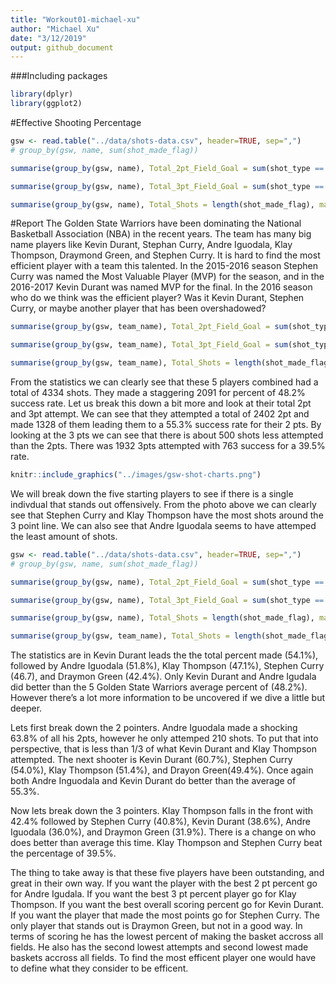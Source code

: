 ```yaml
---
title: "Workout01-michael-xu"
author: "Michael Xu"
date: "3/12/2019"
output: github_document
---
```

###Including packages
```r
library(dplyr)
library(ggplot2)
```

#Effective Shooting Percentage
```r
gsw <- read.table("../data/shots-data.csv", header=TRUE, sep=",")
# group_by(gsw, name, sum(shot_made_flag))

summarise(group_by(gsw, name), Total_2pt_Field_Goal = sum(shot_type == "2PT Field Goal"), made = sum(shot_made_flag[shot_type == "2PT Field Goal"] == "shot_yes"), perc_made = made/Total_2pt_Field_Goal)

summarise(group_by(gsw, name), Total_3pt_Field_Goal = sum(shot_type == "3PT Field Goal"), made = sum(shot_made_flag[shot_type == "3PT Field Goal"] == "shot_yes"), perc_made = made/Total_3pt_Field_Goal)

summarise(group_by(gsw, name), Total_Shots = length(shot_made_flag), made = sum(shot_made_flag == "shot_yes"), perc_made = made/Total_Shots)

```

#Report
The Golden State Warriors have been dominating the National Basketball Association (NBA) in the recent years. The team has many big name players like Kevin Durant, Stephan Curry, Andre Iguodala, Klay Thompson, Draymond Green, and Stephen Curry. It is hard to find the most efficient player with a team this talented. In the 2015-2016 season Stephen Curry was named the Most Valuable Player (MVP) for the season, and in the 2016-2017 Kevin Durant was named MVP for the final. In the 2016 season who do we think was the efficient player? Was it Kevin Durant, Stephen Curry, or maybe another player that has been overshadowed?

```r
summarise(group_by(gsw, team_name), Total_2pt_Field_Goal = sum(shot_type == "2PT Field Goal"), made = sum(shot_made_flag[shot_type == "2PT Field Goal"] == "shot_yes"), perc_made = made/Total_2pt_Field_Goal)

summarise(group_by(gsw, team_name), Total_3pt_Field_Goal = sum(shot_type == "3PT Field Goal"), made = sum(shot_made_flag[shot_type == "3PT Field Goal"] == "shot_yes"), perc_made = made/Total_3pt_Field_Goal)

summarise(group_by(gsw, team_name), Total_Shots = length(shot_made_flag), made = sum(shot_made_flag == "shot_yes"), perc_made = made/Total_Shots)

```

From the statistics we can clearly see that these 5 players combined had a total of 4334 shots. They made a staggering 2091 for percent of 48.2% success rate. Let us break this down a bit more and look at their total 2pt and 3pt attempt. We can see that they attempted a total of 2402 2pt and made 1328 of them leading them to a 55.3% success rate for their 2 pts. By looking at the 3 pts we can see that there is about 500 shots less attempted than the 2pts. There was 1932 3pts attempted with 763 success for a 39.5% rate.

```r
knitr::include_graphics("../images/gsw-shot-charts.png")
```

We will break down the five starting players to see if there is a single indivdual that stands out offensively. From the photo above we can clearly see that Stephen Curry and Klay Thompson have the most shots around the 3 point line. We can also see that Andre Iguodala seems to have attemped the least amount of shots.

```r
gsw <- read.table("../data/shots-data.csv", header=TRUE, sep=",")
# group_by(gsw, name, sum(shot_made_flag))

summarise(group_by(gsw, name), Total_2pt_Field_Goal = sum(shot_type == "2PT Field Goal"), made = sum(shot_made_flag[shot_type == "2PT Field Goal"] == "shot_yes"), perc_made = made/Total_2pt_Field_Goal)

summarise(group_by(gsw, name), Total_3pt_Field_Goal = sum(shot_type == "3PT Field Goal"), made = sum(shot_made_flag[shot_type == "3PT Field Goal"] == "shot_yes"), perc_made = made/Total_3pt_Field_Goal)

summarise(group_by(gsw, name), Total_Shots = length(shot_made_flag), made = sum(shot_made_flag == "shot_yes"), perc_made = made/Total_Shots)

summarise(group_by(gsw, team_name), Total_Shots = length(shot_made_flag), made = sum(shot_made_flag == "shot_yes"), perc_made = made/Total_Shots)
```

<p>The statistics are in Kevin Durant leads the the total percent made (54.1%), followed by Andre Iguodala (51.8%), Klay Thompson (47.1%), Stephen Curry (46.7), and Draymon Green (42.4%). Only Kevin Durant and Andre Igudala did better than the 5 Golden State Warriors average percent of (48.2%). However there's a lot more information to be uncovered if we dive a little but deeper.</p>
<p>Lets first break down the 2 pointers. Andre Iguodala made a shocking 63.8% of all his 2pts, however he only attemped 210 shots. To put that into perspective, that is less than 1/3 of what Kevin Durant and Klay Thompson attempted. The next shooter is Kevin Durant (60.7%), Stephen Curry (54.0%), Klay Thompson (51.4%), and Drayon Green(49.4%). Once again both Andre Inguodala and Kevin Durant do better than the average of 55.3%.</p>
<p>Now lets break down the 3 pointers. Klay Thompson falls in the front with 42.4% followed by Stephen Curry (40.8%), Kevin Durant (38.6%), Andre Iguodala (36.0%), and Draymon Green (31.9%). There is a change on who does better than average this time. Klay Thompson and Stephen Curry beat the percentage of 39.5%.</p>
<p> The thing to take away is that these five players have been outstanding, and great in their own way. If you want the player with the best 2 pt percent go for Andre Igudala. If you want the best 3 pt percent player go for Klay Thompson. If you want the best overall scoring percent go for Kevin Durant. If you want the player that made the most points go for Stephen Curry. The only player that stands out is Draymon Green, but not in a good way. In terms of scoring he has the lowest percent of making the basket accross all fields. He also has the second lowest attempts and second lowest made baskets accross all fields. To find the most efficent player one would have to define what they consider to be efficent. 
